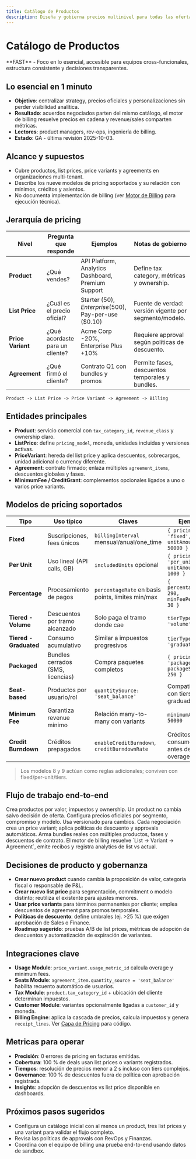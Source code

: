 ```yaml
---
title: Catálogo de Productos
description: Diseña y gobierna precios multinivel para todas las ofertas comerciales
---
```



# Catálogo de Productos

<Callout type="note">
**FAST** - Foco en lo esencial, accesible para equipos cross-funcionales, estructura consistente y decisiones transparentes.
</Callout>

## Lo esencial en 1 minuto

- **Objetivo**: centralizar strategy, precios oficiales y personalizaciones sin perder visibilidad analítica.
- **Resultado**: acuerdos negociados parten del mismo catálogo, el motor de billing resuelve precios en cadena y revenue/sales comparten métricas.
- **Lectores**: product managers, rev-ops, ingeniería de billing.
- **Estado**: GA - última revisión 2025-10-03.

## Alcance y supuestos

- Cubre productos, list prices, price variants y agreements en organizaciones multi-tenant.
- Describe los nueve modelos de pricing soportados y su relación con mínimos, créditos y asientos.
- No documenta implementación de billing (ver [Motor de Billing](/library/core/dev-mode) para ejecución técnica).

## Jerarquía de pricing

| Nivel | Pregunta que responde | Ejemplos | Notas de gobierno |
| --- | --- | --- | --- |
| **Product** | ¿Qué vendes? | API Platform, Analytics Dashboard, Premium Support | Define tax category, métricas y ownership. |
| **List Price** | ¿Cuál es el precio oficial? | Starter ($50), Enterprise ($500), Pay-per-use ($0.10) | Fuente de verdad: versión vigente por segmento/modelo. |
| **Price Variant** | ¿Qué acordaste para un cliente? | Acme Corp -20%, Enterprise Plus +10% | Requiere approval según políticas de descuento. |
| **Agreement** | ¿Qué firmó el cliente? | Contrato Q1 con bundles y promos | Permite fases, descuentos temporales y bundles. |

```
Product -> List Price -> Price Variant -> Agreement -> Billing
```

## Entidades principales

- **Product**: servicio comercial con `tax_category_id`, `revenue_class` y ownership claro.
- **ListPrice**: define `pricing_model`, moneda, unidades incluidas y versiones activas.
- **PriceVariant**: hereda del list price y aplica descuentos, sobrecargos, unidad adicional o currency diferente.
- **Agreement**: contrato firmado; enlaza múltiples `agreement_items`, descuentos globales y fases.
- **MinimumFee / CreditGrant**: complementos opcionales ligados a uno o varios price variants.

## Modelos de pricing soportados

| Tipo | Uso típico | Claves | Ejemplo |
| --- | --- | --- | --- |
| **Fixed** | Suscripciones, fees únicos | `billingInterval` mensual/anual/one_time | `{ pricingModel: 'fixed', unitAmount: 50000 }` |
| **Per Unit** | Uso lineal (API calls, GB) | `includedUnits` opcional | `{ pricingModel: 'per_unit', unitAmount: 1000 }` |
| **Percentage** | Procesamiento de pagos | `percentageRate` en basis points, límites min/max | `{ percentageRate: 290, minFeePerUnit: 30 }` |
| **Tiered - Volume** | Descuentos por tramo alcanzado | Solo paga el tramo donde cae | `tierType: 'volume'` |
| **Tiered - Graduated** | Consumo acumulativo | Similar a impuestos progresivos | `tierType: 'graduated'` |
| **Packaged** | Bundles cerrados (SMS, licencias) | Compra paquetes completos | `{ pricingModel: 'packaged', packageSize: 250 }` |
| **Seat-based** | Productos por usuario/rol | `quantitySource: 'seat_balance'` | Compatibles con tiers graduados |
| **Minimum Fee** | Garantiza revenue mínimo | Relación many-to-many con variants | `minimumAmount: 50000` |
| **Credit Burndown** | Créditos prepagados | `enableCreditBurndown`, `creditBurndownRate` | Créditos se consumen antes de cobrar overage |

> Los modelos 8 y 9 actúan como reglas adicionales; conviven con fixed/per-unit/tiers.

## Flujo de trabajo end-to-end

<Steps>
  <Steps.Step title="Definir portafolio">
  Crea productos por valor, impuestos y ownership. Un product no cambia salvo decisión de oferta.
  </Steps.Step>
  <Steps.Step title="Publicar list prices">
  Configura precios oficiales por segmento, compromiso y modelo. Usa versionado para cambios.
  </Steps.Step>
  <Steps.Step title="Negociar variantes">
  Cada negociación crea un price variant; aplica políticas de descuento y approvals automáticos.
  </Steps.Step>
  <Steps.Step title="Firmar agreement">
  Arma bundles reales con múltiples productos, fases y descuentos de contrato.
  </Steps.Step>
  <Steps.Step title="Facturar y analizar">
  El motor de billing resuelve `List -> Variant -> Agreement`, emite recibos y registra analytics de list vs actual.
  </Steps.Step>
</Steps>

## Decisiones de producto y gobernanza

- **Crear nuevo product** cuando cambia la proposición de valor, categoría fiscal o responsable de P&L.
- **Crear nuevo list price** para segmentación, commitment o modelo distinto; reutiliza el existente para ajustes menores.
- **Usar price variants** para términos permanentes por cliente; emplea descuentos de agreement para promos temporales.
- **Políticas de descuento**: define umbrales (ej. >25 %) que exigen aprobación de Sales o Finance.
- **Roadmap sugerido**: pruebas A/B de list prices, métricas de adopción de descuentos y automatización de expiración de variantes.

## Integraciones clave

- **Usage Module**: `price_variant.usage_metric_id` calcula overage y minimum fees.
- **Seats Module**: `agreement_item.quantity_source = 'seat_balance'` habilita recuento automático de usuarios.
- **Tax Module**: `product.tax_category_id` + ubicación del cliente determinan impuestos.
- **Customer Module**: variantes opcionalmente ligadas a `customer_id` y moneda.
- **Billing Engine**: aplica la cascada de precios, calcula impuestos y genera `receipt_lines`. Ver [Capa de Pricing](/library/core/dev-mode) para código.

## Metricas para operar

- **Precisión**: 0 errores de pricing en facturas emitidas.
- **Cobertura**: 100 % de deals usan list prices o variants registrados.
- **Tiempos**: resolución de precios menor a 2 s incluso con tiers complejos.
- **Governance**: 100 % de descuentos fuera de política con aprobación registrada.
- **Insights**: adopción de descuentos vs list price disponible en dashboards.

## Próximos pasos sugeridos

- Configura un catálogo inicial con al menos un product, tres list prices y una variant para validar el flujo completo.
- Revisa las políticas de approvals con RevOps y Finanzas.
- Coordina con el equipo de billing una prueba end-to-end usando datos de sandbox.
